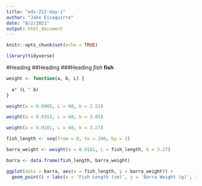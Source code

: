 ```yaml
---
title: "eds-212-day-1"
author: "Jake Eisaguirre"
date: "8/2/2021"
output: html_document
---
```


```r
knitr::opts_chunk$set(echo = TRUE)

library(tidyverse)
```

#Heading
##Heading
###Heading
*fish*
**fish**
```r

weight <- function(a, b, L) {
  
  a* (L ^ b)
}

weight(a = 0.0905, L = 60, b = 2.52)

weight(a = 0.0353, L = 60, b = 3.05)

weight(a = 0.0181, L = 60, b = 3.27)

fish_length <- seq(from = 0, to = 200, by = 1)

barra_weight <- weight(a = 0.0181, L = fish_length, b = 3.27)

barra <- data.frame(fish_length, barra_weight)

ggplot(data = barra, aes(x = fish_length, y = barra_weight)) +
  geom_point() + labs(x = 'Fish Length (cm)', y = 'Barra Weight (g)', title = 'Barra Growth')

```

